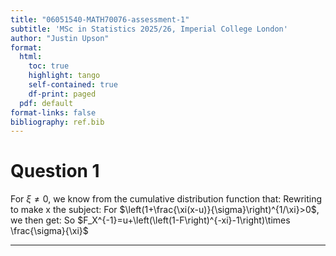 ```yaml
---
title: "06051540-MATH70076-assessment-1"
subtitle: 'MSc in Statistics 2025/26, Imperial College London'
author: "Justin Upson"
format:
  html:
    toc: true
    highlight: tango
    self-contained: true
    df-print: paged
  pdf: default
format-links: false
bibliography: ref.bib 
---
```


# Question 1

For $\xi \neq 0$, we know from the cumulative distribution function that:
\begin{equation}
  F(x;\sigma,\xi,u) = 1-\left(1+\frac{\xi(x-u)}{\sigma}\right)_+^{-1/\xi}
\end{equation}
Rewriting to make x the subject:
\begin{align}
\left(1+\frac{\xi(x-u)}{\sigma}\right)_+^{-1/\xi}&=(1-F) \\
1&=(1-F)\left(1+\frac{\xi(x-u)}{\sigma}\right)_+^{1/\xi} \\
(1-F)^{-1}&=\left(1+\frac{\xi(x-u)}{\sigma}\right)_+^{1/\xi} \\
\end{align}
For $\left(1+\frac{\xi(x-u)}{\sigma}\right)^{1/\xi}>0$, we then get:
\begin{align}
(1-F)^{-\xi}&=1+\frac{\xi(x-u)}{\sigma} \\
u+\left(\left(1-F\right)^{-xi}-1\right)\times \frac{\sigma}{\xi} &= x\\
\end{align}
So $F_X^{-1}=u+\left(\left(1-F\right)^{-xi}-1\right)\times \frac{\sigma}{\xi}$

---
